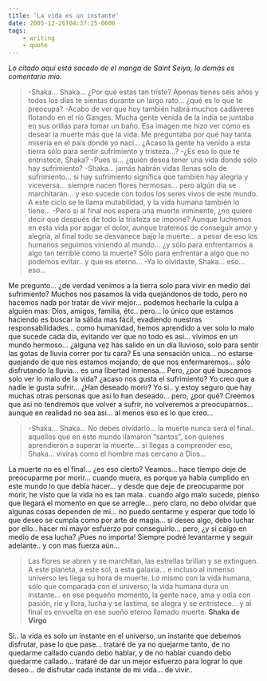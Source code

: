 ```yaml
---
title: 'La vida es un instante'
date: 2005-12-26T04:37:25-0600
tags:
    - writing
    - quote
---
```


_Lo citado aqui está sacado de el manga de Saint Seiya, lo demás es comentario mio._

> -Shaka… Shaka… ¿Por qué estas tan triste? Apenas tienes seis años y todos los dias te sientas durante un largo rato… ¿qué es lo que te preocupa?
> -Acabo de ver que hoy también habrá muchos cadáveres flotando en el río Ganges. Mucha gente venida de la india se juntaba en sus orillas para tomar un baño. Esa imagen me hizo ver cómo es desear la muerte más que la vida. Me preguntaba por qué hay tanta miseria en el país donde yo nací… ¿Acaso la gente ha venido a esta tierra sólo para sentir sufrimiento y tristeza…?
> -¿Es eso lo que te entristece, Shaka?
> -Pues si… ¿quién desea tener una vida donde sólo hay sufrimiento?
> -Shaka… jamás habrán vidas llenas sólo de sufrimiento… si hay sufrimiento significa que también hay alegria y viceversa… siempre nacen flores hermosas… pero algún día se marchitarán… y eso sucede con todos los seres vivos de este mundo. A este ciclo se le llama mutabilidad, y la vida humana también lo tiene…
> -Pero si al final nos espera una muerte inminente, ¿no quiere decir que después de todo la tristeza se impone? Aunque luchemos en esta vida por apgar el dolor, aunque tratemos de conseguir amor y alegría, al final todo se desvanece bajo la muerte… a pesar de eso los humanos seguimos viniendo al mundo… ¿y sólo para enfrentarnos a algo tan terrible como la muerte? Sólo para enfrentar a algo que no podemos evitar.. y que es eterno…
> -Ya lo olvidaste, Shaka… eso… eso…

Me pregunto... ¿de verdad venimos a la tierra solo para vivir en medio del sufrimiento? Muchos nos pasamos la vida quejándonos de todo, pero no hacemos nada por tratar de vivir mejor... podemos hecharle la culpa a alguien mas: Dios, amigos, familia, étc.. pero... lo único que estamos haciendo es buscar la sálida mas fácil, evadiendo nuestras responsabilidades... como humanidad, hemos aprendido a ver solo lo malo que sucede cada día, evitando ver que no todo es así... vivimos en un mundo hermoso... ¿alguna vez has salido en un día lluvioso, solo para sentir las gotas de lluvia correr por tu cara? Es una sensación unica... no estarse quejando de que nos estamos mojando, de que nos enfermaremos... sólo disfrutando la lluvia... es una libertad inmensa... Pero, ¿por qué buscamos solo ver lo malo de la vida? ¿acaso nos gusta el sufrimiento? Yo creo que a nadie le gusta sufrir... ¿Han deseado morir? Yo si.. y estoy seguro que hay muchas otras personas que así lo han deseado... pero, ¿por qué? Creemos que así no tendremos que volver a sufrir, no volveremos a preocuparnos... aunque en realidad no sea asi... al menos eso es lo que creo...

> -Shaka… Shaka… No debes olvidarlo… la muerte nunca será el final.. aquellos que en este mundo llamaron “santos”, son quienes aprendieron a superar la muerte… si llegas a comprender eso, Shaka… viviras como el hombre mas cercano a Dios…

La muerte no es el final... ¿es eso cierto? Veamos... hace tiempo deje de preocuparme por morir... cuando muera, es porque ya había cumplido en este mundo lo que debía hacer... y desde que deje de preocuparme por morir, he visto que la vida no es tan mala.. cuando algo malo sucede, pienso que llegará el momento en que se arregle... pero claro, no debo olvidar que algunas cosas dependen de mi... no puedo sentarme y esperar que todo lo que deseo se cumpla como por arte de magia... si deseo algo, debo luchar por ello.. hacer mi mayor esfuerzo por conseguirlo... pero, ¿y si caigo en medio de esa lucha? ¡Pues no importa! Siempre podré levantarme y seguir adelante.. y con mas fuerza aún...

> Las flores se abren y se marchitan, las estrellas brillan y se extinguen. A este planeta, a este sol, a esta galaxia… e incluso al inmenso universo les llega su hora de muerte. Lo mismo con la vida humana, sólo que comparada con el universo, la vida humana dura un instante… en ese pequeño momento, la gente nace, ama y odia con pasión, ríe y llora, lucha y se lastima, se alegra y se entristece… y al final es envuelta en ese sueño eterno llamado muerte. **Shaka de Virgo**

Si.. la vida es solo un instante en el universo, un instante que debemos disfrutar, pase lo que pase... trataré de ya no quejarme tanto, de no quedarme callado cuando debo hablar, y de no hablar cuando debo quedarme callado... trataré de dar un mejor esfuerzo para lograr lo que deseo... de disfrutar cada instante de mi vida... de vivir..
